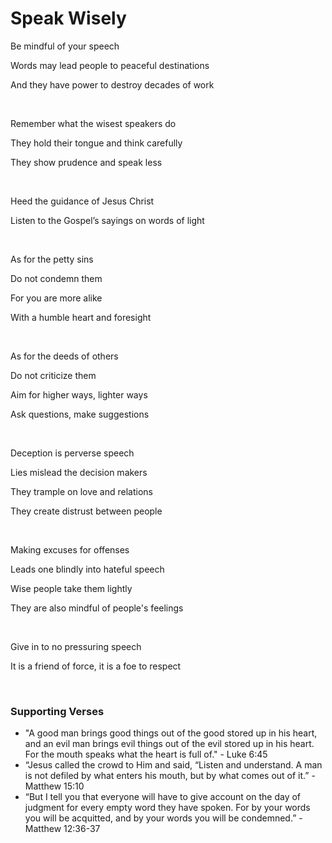 # Speak Wisely

Be mindful of your speech

Words may lead people to peaceful destinations

And they have power to destroy decades of work

<br />

Remember what the wisest speakers do

They hold their tongue and think carefully

They show prudence and speak less

<br />

Heed the guidance of Jesus Christ

Listen to the Gospel’s sayings on words of light

<br />

As for the petty sins

Do not condemn them

For you are more alike

With a humble heart and foresight

<br />

As for the deeds of others

Do not criticize them

Aim for higher ways, lighter ways

Ask questions, make suggestions

<br />

Deception is perverse speech

Lies mislead the decision makers

They trample on love and relations

They create distrust between people

<br />

Making excuses for offenses

Leads one blindly into hateful speech

Wise people take them lightly

They are also mindful of people's feelings

<br />

Give in to no pressuring speech

It is a friend of force, it is a foe to respect

<br />

### Supporting Verses

- "A good man brings good things out of the good stored up in his heart, and an evil man brings evil things out of the evil stored up in his heart. For the mouth speaks what the heart is full of." - Luke 6:45
- “Jesus called the crowd to Him and said, “Listen and understand. A man is not defiled by what enters his mouth, but by what comes out of it.” - Matthew 15:10
- “But I tell you that everyone will have to give account on the day of judgment for every empty word they have spoken. For by your words you will be acquitted, and by your words you will be condemned.” - Matthew 12:36-37
